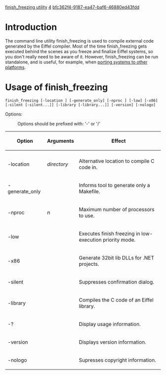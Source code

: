 [[Property:title|finish_freezing utility]]
[[Property:weight|4]]
[[Property:uuid|bfc362f4-9187-ea47-baf6-46880ed43fdd]]
{{ReviewRequested}}


=Introduction=

The command line utility finish_freezing is used to compile external code generated by the Eiffel compiler. Most of the time finish_freezing gets executed behind the scenes as you freeze and finalize Eiffel systems, so you don't really need to be aware of it. However, finish_freezing can be run standalone, and is useful, for example, when [[Porting an Eiffel application from UNIX to Windows or vice-versa|porting systems to other platforms]].

=Usage of finish_freezing=

<code lang="text">
finish_freezing [-location <directory>] [-generate_only] [-nproc <n>] [-low]
[-x86] [-silent [-silent...]] [-library [-library...]] [-version] [-nologo]
</code>

Options:
:Options should be prefixed with: '-' or '/'

{| border="1"
|-
! style="text-align: center" | Option
! style="text-align: center" | Arguments
! style="text-align: center" | Effect
|-
|-
|  -location
| ''directory''
|  Alternative location to compile C code in.
|-
| -generate_only
|
| Informs tool to generate only a Makefile.
|-
| -nproc
| ''n''
| Maximum number of processors to use.
|-
| -low
|
| Executes finish freezing in low-execution priority mode. 
|-
| -x86
|
| Generate 32bit lib DLLs for .NET projects. 
|-
| -silent
|
| Suppresses confirmation dialog.
|-
| -library
|
| Compiles the C code of an Eiffel library.
|-
| -?
|
| Display usage information. 
|-
| -version
|
| Displays version information. 
|-
| -nologo
|
| Supresses copyright information. 
|}




